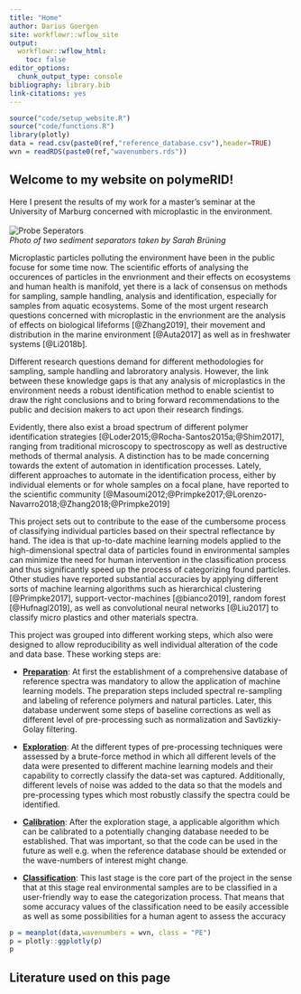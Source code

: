```yaml
---
title: "Home"
author: Darius Goergen
site: workflowr::wflow_site
output:
  workflowr::wflow_html:
    toc: false
editor_options:
  chunk_output_type: console
bibliography: library.bib
link-citations: yes
---
```


```r
source("code/setup_website.R")
source("code/functions.R")
library(plotly)
data = read.csv(paste0(ref,"reference_database.csv"),header=TRUE)
wvn = readRDS(paste0(ref,"wavenumbers.rds"))
```



## Welcome to my website on polymeRID!  


Here I present the results of my work for a master's seminar at the 
University of Marburg concerned with microplastic in the environment.  
<br>
![Probe Seperators](assets/images/seperators.jpg)<br>
*Photo of two sediment separators taken by Sarah Brüning*

Microplastic particles polluting the environment have been in the public focuse
for some time now. The scientific efforts of analysing the occurences
of particles in the envrionment and their effects on ecosystems and human health
is manifold, yet there is a lack of consensus on methods for sampling, sample handling,
analysis and identification, especially for samples from aquatic ecosystems.
Some of the most urgent research questions concerned with microplastic in the envrionment
are the analysis of effects on biological lifeforms [@Zhang2019], their movement and
distribution in the marine environment [@Auta2017] as well as in freshwater systems [@Li2018b].

Different research questions demand for different methodologies for sampling,
sample handling and labroratory analysis. However, the link between these 
knowledge gaps is that any analysis of microplastics in the environment needs a 
robust identification method to enable scientist to draw the right conclusions 
and to bring forward recommendations to the public and decision makers to act upon
their research findings.

Evidently, there also exist a broad spectrum of different polymer identification
strategies [@Loder2015;@Rocha-Santos2015a;@Shim2017], ranging from traditional microscopy 
to spectroscopy as well as destructive methods of thermal analysis. A distinction
has to be made concerning towards the extent of automation in identification
processes. Lately, different approaches to automate in the identification process,
either by individual elements or for whole samples on a focal plane, have reported 
to the scientific community [@Masoumi2012;@Primpke2017;@Lorenzo-Navarro2018;@Zhang2018;@Primpke2019]

This project sets out to contribute to the ease of the cumbersome process of 
classifying individual particles based on their spectral reflectance by hand.
The idea is that up-to-date machine learning models applied to the 
high-dimensional spectral data of particles found in environmental samples can 
minimize the need for human intervention in the classification process and 
thus significantly speed up the process of categorizing found particles.
Other studies have reported substantial accuracies by applying different sorts
of machine learning algorithms such as hierarchical clustering [@Primpke2017], 
support-vector-machines [@bianco2019], random forest [@Hufnagl2019], as well as
convolutional neural networks [@Liu2017] to classify micro plastics and other materials spectra.

This project was grouped into different working steps, which also were designed
to allow reproducibility as well individual alteration of the code and data base. 
These working steps are:    

* [**Preparation**](preparation.html): At first the establishment of a comprehensive database of reference spectra was mandatory to allow the application of machine learning models. The preparation steps included spectral re-sampling and labeling of reference polymers and natural particles. Later, this database underwent some steps of baseline corrections as well as different level of pre-processing such as normalization and Savtizkiy-Golay filtering.  

* [**Exploration**](exploration.html): At the different types of pre-processing techniques were assessed by a brute-force method in which all different levels of the data were presented to different machine learning models and their capability to correctly classify the data-set was captured. Additionally, different levels of noise was added to the data so that the models and pre-processing types which most robustly classify the spectra could be identified. 

* [**Calibration**](calibration.html): After the exploration stage, a applicable algorithm which can be calibrated to a potentially changing database needed to be established. That was important, so that the code can be used in the future as well e.g. when the reference database should be extended or the wave-numbers of interest might change.  

* [**Classification**](classification.html): This last stage is the core part of the project in the sense that at this stage real environmental samples are to be classified in a user-friendly way to ease the categorization process. That means that some accuracy values of the classification need to be easily accessible as well as some possibilities for a human agent to assess the accuracy 


```r
p = meanplot(data,wavenumbers = wvn, class = "PE")
p = plotly::ggplotly(p)
p
```

## Literature used on this page

